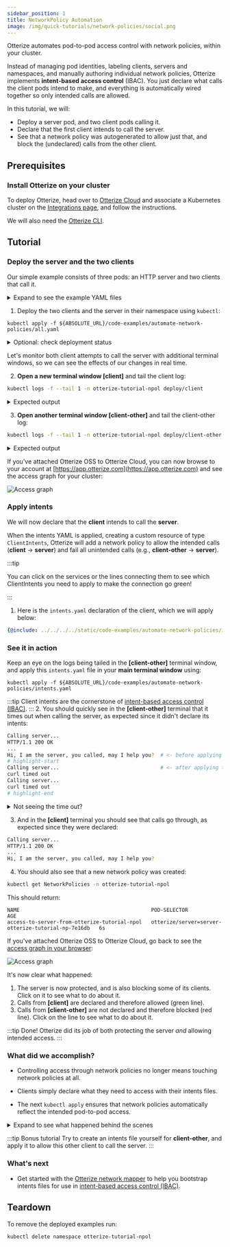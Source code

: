 ```yaml
---
sidebar_position: 1
title: NetworkPolicy Automation
image: /img/quick-tutorials/network-policies/social.png
---
```



Otterize automates pod-to-pod access control with network policies, within your cluster.

Instead of managing pod identities, labeling clients, servers and namespaces,
and manually authoring individual network policies, Otterize implements **intent-based access control** (IBAC).
You just declare what calls the client pods intend to make,
and everything is automatically wired together so only intended calls are allowed.

In this tutorial, we will:

- Deploy a server pod, and two client pods calling it.
- Declare that the first client intends to call the server.
- See that a network policy was autogenerated to allow just that, and block the (undeclared) calls from the other client.

## Prerequisites

### Install Otterize on your cluster
To deploy Otterize, head over to [Otterize Cloud](https://app.otterize.com) and associate a Kubernetes cluster on the [Integrations page](https://app.otterize.com/integrations), and follow the instructions.

We will also need the [Otterize CLI](/overview/installation#install-the-otterize-cli).

## Tutorial

### Deploy the server and the two clients

Our simple example consists of three pods: an HTTP server and two clients that call it.

<details>
<summary>Expand to see the example YAML files</summary>
<Tabs>

<TabItem value="namespace.yaml" label="namespace.yaml" default>

```yaml
{@include: ../../../../static/code-examples/automate-network-policies/namespace.yaml}
```

</TabItem>

<TabItem value="server.yaml" label="server.yaml" default>

```yaml
{@include: ../../../../static/code-examples/automate-network-policies/server-deployment.yaml}
---
{@include: ../../../../static/code-examples/automate-network-policies/server-service.yaml}
```

</TabItem>
<TabItem value="client.yaml" label="client.yaml" default>

```yaml
{@include: ../../../../static/code-examples/automate-network-policies/client-deployment.yaml}
```

</TabItem>
<TabItem value="client-other.yaml" label="client-other.yaml" default>

```yaml
{@include: ../../../../static/code-examples/automate-network-policies/client-other-deployment.yaml}
```

</TabItem>

</Tabs>
</details>

1. Deploy the two clients and the server in their namespace using `kubectl`:

```shell
kubectl apply -f ${ABSOLUTE_URL}/code-examples/automate-network-policies/all.yaml
```

<details>
<summary>Optional: check deployment status</summary>
Check that the client and server pods were deployed

```bash
kubectl get pods -n otterize-tutorial-npol
```

You should see

```
NAME                           READY   STATUS    RESTARTS   AGE
client-596bcb48d5-pnjxc        1/1     Running   0          8s
client-other-f56d65d7f-z2wg2   1/1     Running   0          8s
server-6bb4784ccc-wtz7f        1/1     Running   0          8s
```

</details>

Let's monitor both client attempts to call the server with additional terminal windows,
so we can see the effects of our changes in real time.

2. **Open a new terminal window [client]** and tail the client log:

```bash
kubectl logs -f --tail 1 -n otterize-tutorial-npol deploy/client
```

<details>
<summary>Expected output</summary>

At this point the client should be able to communicate with the server:

```
Calling server...
HTTP/1.1 200 OK
...
Hi, I am the server, you called, may I help you?
```

</details>

3. **Open another terminal window [client-other]** and tail the client-other log:

```bash
kubectl logs -f --tail 1 -n otterize-tutorial-npol deploy/client-other
```

<details>
<summary>Expected output</summary>

At this point the client should be able to communicate with the server:

```
Calling server...
HTTP/1.1 200 OK
...
Hi, I am the server, you called, may I help you?
```

</details>

If you've attached Otterize OSS to Otterize Cloud, you can now browse to your account at [https://app.otterize.com](https://app.otterize.com) and see the access graph for your cluster:

![Access graph](/img/quick-tutorials/network-policies/base.png)

### Apply intents

We will now declare that the **client** intends to call the **server**.

When the intents YAML is applied, creating a custom resource of type `ClientIntents`,
Otterize will add a network policy to allow the intended calls
(**client** &rarr; **server**) and fail all unintended calls (e.g., **client-other** &rarr; **server**).

:::tip

You can click on the services or the lines connecting them to see which ClientIntents you need to apply to make the connection go green!

:::

1. Here is the `intents.yaml` declaration of the client, which we will apply below:

```yaml
{@include: ../../../../static/code-examples/automate-network-policies/intents.yaml}
```

### See it in action

Keep an eye on the logs being tailed in the **[client-other]** terminal window,
and apply this `intents.yaml` file in your **main terminal window** using:

```shell
kubectl apply -f ${ABSOLUTE_URL}/code-examples/automate-network-policies/intents.yaml
```

:::tip
Client intents are the cornerstone of [intent-based access control (IBAC)](/overview/intent-based-access-control).
::: 2. You should quickly see in the **[client-other]** terminal that it times out when calling the server,
as expected since it didn't declare its intents:

```bash
Calling server...
HTTP/1.1 200 OK
...
Hi, I am the server, you called, may I help you?  # <- before applying the intents file
# highlight-start
Calling server...                                 # <- after applying the intents file
curl timed out
Calling server...
curl timed out
# highlight-end
```

<details>
<summary>Not seeing the time out?</summary>

If client-other isn't timing out, then the installed CNI plugin likely does not support network policies.
Consult the docs for your Kubernetes distribution or head back to the [Calico installation section](#prerequisites) to install one.
For example, Minikube does not start by default with a CNI that supports network policies
but you can ask it to start with one that does, such as Calico.

</details>

3. And in the **[client]** terminal you should see that calls go through, as expected since they were declared:

```bash
Calling server...
HTTP/1.1 200 OK
...
Hi, I am the server, you called, may I help you?
```

4. You should also see that a new network policy was created:

```bash
kubectl get NetworkPolicies -n otterize-tutorial-npol
```

This should return:

```
NAME                                           POD-SELECTOR                                         AGE
access-to-server-from-otterize-tutorial-npol   otterize/server=server-otterize-tutorial-np-7e16db   6s
```

If you've attached Otterize OSS to Otterize Cloud, go back to see the [access graph in your browser](https://app.otterize.com):

![Access graph](/img/quick-tutorials/network-policies/protected.png)

It's now clear what happened:

1. The server is now protected, and is also blocking some of its clients. Click on it to see what to do about it.
2. Calls from **[client]** are declared and therefore allowed (green line).
3. Calls from **[client-other]** are not declared and therefore blocked (red line). Click on the line to see what to do about it.

:::tip Done!
Otterize did its job of both protecting the server _and_ allowing intended access.
:::

### What did we accomplish?

- Controlling access through network policies no longer means touching network policies at all.

- Clients simply declare what they need to access with their intents files.

- The next `kubectl apply` ensures that network policies automatically reflect the intended pod-to-pod access.

<details>
<summary>Expand to see what happened behind the scenes</summary>

Otterize generated a specific network policy on the ingress of the pods of a server, allowing the server to
be accessed by the pods of a client. Otterize uses labels to define the network policy and associate it
with a server in a namespace and a client in a namespace, as follows:

1. The server's pods are given a label `intents.otterize.com/server` whose value uniquely represents that server.
   The network policy stipulates that it applies to the ingress of server pods with this label.
2. The client's pods are given a label `intents.otterize.com/access-...` derived from the server's unique `intents.otterize.com/server` value.
   The network policy stipulates that only client pods with this matching label can access the server.
3. The client's namespace is given a label `intents.otterize.com/namespace-name` whose value is the namespace of the client.
   The network policy stipulates that only client pods whose namespaces have this label can access the server.
   This is used to allow cross-namespace intents.

Otterize saved us from doing all this work by simply declaring the client's intents in `intents.yaml`,
while the appropriate network policies were managed automatically behind the scenes.

Further information about network policies and Otterize can be found
[here](/reference/access-controls/network-policies).

</details>

:::tip Bonus tutorial
Try to create an intents file yourself for **client-other**, and apply it to allow this other client to call the server.
:::

### What's next

- Get started with the [Otterize network mapper](/features/network-mapping-network-policies/tutorials/k8s-network-mapper) to help you bootstrap intents files
  for use in [intent-based access control (IBAC)](/overview/intent-based-access-control).

## Teardown

To remove the deployed examples run:

```bash
kubectl delete namespace otterize-tutorial-npol
```
